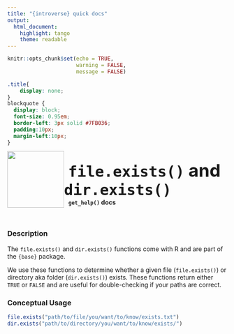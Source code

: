 ```yaml
---
title: "{introverse} quick docs"
output: 
  html_document:
    highlight: tango
    theme: readable
---
```



```r
knitr::opts_chunk$set(echo = TRUE, 
                      warning = FALSE, 
                      message = FALSE)
```

```css
.title{
    display: none;
}
blockquote {
  display: block;
  font-size: 0.95em;
  border-left: 3px solid #7FB036;
  padding:10px;
  margin-left:10px;
}
```

<div>
<br>
 <img src = "logo.png" style = "float:left;height:130px;margin-top:-20px;">
 <span style = "font-weight:bold;font-size:40px;"> 
  &nbsp;<code>file.exists()</code> and <code>dir.exists()</code>
 </span>
 <br>
 <b>&nbsp;&nbsp;&nbsp;<code>get_help()</code> docs</b>
</div>
<br>

### Description

The `file.exists()` and `dir.exists()` functions come with R and are part of the `{base}` package.
  
We use these functions to determine whether a given file (`file.exists()`) or directory aka folder (`dir.exists()`) exists. These functions return either `TRUE` or `FALSE` and are useful for double-checking if your paths are correct.


### Conceptual Usage 

```r
file.exists("path/to/file/you/want/to/know/exists.txt")
dir.exists("path/to/directory/you/want/to/know/exists/")
```
